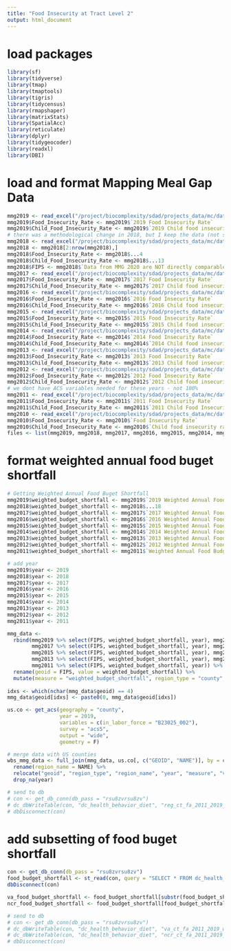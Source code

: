 ```yaml
---
title: "Food Insecurity at Tract Level 2"
output: html_document
---
```


# load packages

```r
library(sf)
library(tidyverse)
library(tmap)
library(tmaptools)
library(tigris)
library(tidycensus)
library(rmapshaper)
library(matrixStats)
library(SpatialAcc)
library(reticulate)
library(dplyr)
library(tidygeocoder)
library(readxl)
library(DBI)
```


# load and format Mapping Meal Gap Data

```r
mmg2019 <- read_excel("/project/biocomplexity/sdad/projects_data/mc/data_commons/Feeding_America/Map_the_Meal_Gap_Data/MMG2021_2019Data_ToShare.xlsx", sheet = 2)
mmg2019$Food_Insecurity_Rate <- mmg2019$`2019 Food Insecurity Rate`
mmg2019$Child_Food_Insecurity_Rate <- mmg2019$`2019 Child food insecurity rate`
# there was a methodological change in 2018, but I keep the data (not sure how they changed it and if they also changed 2019)
mmg2018 <- read_excel("/project/biocomplexity/sdad/projects_data/mc/data_commons/Feeding_America/Map_the_Meal_Gap_Data/MMG2020_2018Data_ToShare.xlsx", sheet = 1)
mmg2018 <- mmg2018[2:nrow(mmg2018),]
mmg2018$Food_Insecurity_Rate <- mmg2018$...4
mmg2018$Child_Food_Insecurity_Rate <- mmg2018$...13
mmg2018$FIPS <- mmg2018$`Data from MMG 2020 are NOT directly comparable to data from any prior MMG study due to methodological changes made in 2020.`
mmg2017 <- read_excel("/project/biocomplexity/sdad/projects_data/mc/data_commons/Feeding_America/Map_the_Meal_Gap_Data/MMG2019_2017Data_ToShare.xlsx", sheet = 1)
mmg2017$Food_Insecurity_Rate <- mmg2017$`2017 Food Insecurity Rate`
mmg2017$Child_Food_Insecurity_Rate <- mmg2017$`2017 Child food insecurity rate`
mmg2016 <- read_excel("/project/biocomplexity/sdad/projects_data/mc/data_commons/Feeding_America/Map_the_Meal_Gap_Data/MMG2018_2016Data_ToShare.xlsx", sheet = 1)
mmg2016$Food_Insecurity_Rate <- mmg2016$`2016 Food Insecurity Rate`
mmg2016$Child_Food_Insecurity_Rate <- mmg2016$`2016 Child food insecurity rate`
mmg2015 <- read_excel("/project/biocomplexity/sdad/projects_data/mc/data_commons/Feeding_America/Map_the_Meal_Gap_Data/MMG2017_2015Data_ToShare.xlsx", sheet = 1)
mmg2015$Food_Insecurity_Rate <- mmg2015$`2015 Food Insecurity Rate`
mmg2015$Child_Food_Insecurity_Rate <- mmg2015$`2015 Child food insecurity rate`
mmg2014 <- read_excel("/project/biocomplexity/sdad/projects_data/mc/data_commons/Feeding_America/Map_the_Meal_Gap_Data/MMG2016_2014Data_ToShare.xlsx", sheet = 1)
mmg2014$Food_Insecurity_Rate <- mmg2014$`2014 Food Insecurity Rate`
mmg2014$Child_Food_Insecurity_Rate <- mmg2014$`2014 Child food insecurity rate`
mmg2013 <- read_excel("/project/biocomplexity/sdad/projects_data/mc/data_commons/Feeding_America/Map_the_Meal_Gap_Data/MMG2015_2013Data_ToShare.xlsx", sheet = 2)
mmg2013$Food_Insecurity_Rate <- mmg2013$`2013 Food Insecurity Rate`
mmg2013$Child_Food_Insecurity_Rate <- mmg2013$`2013 Child food insecurity rate`
mmg2012 <- read_excel("/project/biocomplexity/sdad/projects_data/mc/data_commons/Feeding_America/Map_the_Meal_Gap_Data/MMG2014_2012Data_ToShare.xlsx", sheet = 2)
mmg2012$Food_Insecurity_Rate <- mmg2012$`2012 Food Insecurity Rate`
mmg2012$Child_Food_Insecurity_Rate <- mmg2012$`2012 Child food insecurity rate`
# we dont have ACS variables needed for these years - not 100%
mmg2011 <- read_excel("/project/biocomplexity/sdad/projects_data/mc/data_commons/Feeding_America/Map_the_Meal_Gap_Data/MMG2013_2011Data_ToShare.xlsx", sheet = 2)
mmg2011$Food_Insecurity_Rate <- mmg2011$`2011 Food Insecurity Rate`
mmg2011$Child_Food_Insecurity_Rate <- mmg2011$`2011 Child Food Insecurity Rate`
mmg2010 <- read_excel("/project/biocomplexity/sdad/projects_data/mc/data_commons/Feeding_America/Map_the_Meal_Gap_Data/MMG2012_2010Data_ToShare.xlsx", sheet = 2)
mmg2010$Food_Insecurity_Rate <- mmg2010$`Food Insecurity Rate`
mmg2010$Child_Food_Insecurity_Rate <- mmg2010$`Child food insecurity rate`
files <- list(mmg2019, mmg2018, mmg2017, mmg2016, mmg2015, mmg2014, mmg2013, mmg2012)
```

# format weighted annual food buget shortfall

```r
# Getting Weighted Annual Food Buget Shortfall
mmg2019$weighted_budget_shortfall <- mmg2019$`2019 Weighted Annual Food Budget Shortfall`
mmg2018$weighted_budget_shortfall <- mmg2018$...18
mmg2017$weighted_budget_shortfall <- mmg2017$`2017 Weighted Annual Food Budget Shortfall`
mmg2016$weighted_budget_shortfall <- mmg2016$`2016 Weighted Annual Food Budget Shortfall`
mmg2015$weighted_budget_shortfall <- mmg2015$`2015 Weighted Annual Food Budget Shortfall`
mmg2014$weighted_budget_shortfall <- mmg2014$`2014 Weighted Annual Food Budget Shortfall`
mmg2013$weighted_budget_shortfall <- mmg2013$`2013 Weighted Annual Food Budget Shortfall`
mmg2012$weighted_budget_shortfall <- mmg2012$`2012 Weighted Annual Food Budget Shortfall`
mmg2011$weighted_budget_shortfall <- mmg2011$`Weighted Annual Food Budget Shortfall`

# add year
mmg2019$year <- 2019
mmg2018$year <- 2018
mmg2017$year <- 2017
mmg2016$year <- 2016
mmg2015$year <- 2015
mmg2014$year <- 2014
mmg2013$year <- 2013
mmg2012$year <- 2012
mmg2011$year <- 2011

mmg_data <-
  rbind(mmg2019 %>% select(FIPS, weighted_budget_shortfall, year), mmg2018 %>% select(FIPS, weighted_budget_shortfall, year),
        mmg2017 %>% select(FIPS, weighted_budget_shortfall, year), mmg2016 %>% select(FIPS, weighted_budget_shortfall, year),
        mmg2015 %>% select(FIPS, weighted_budget_shortfall, year), mmg2014 %>% select(FIPS, weighted_budget_shortfall, year),
        mmg2013 %>% select(FIPS, weighted_budget_shortfall, year), mmg2012 %>% select(FIPS, weighted_budget_shortfall, year),
        mmg2011 %>% select(FIPS, weighted_budget_shortfall, year)) %>%
  rename(geoid = FIPS, value = weighted_budget_shortfall) %>%
  mutate(measure = "weighted_budget_shortfall", region_type = "county", measure_type = "count", measure_units = "dollars")
  
idxs <- which(nchar(mmg_data$geoid) == 4)
mmg_data$geoid[idxs] <- paste0(0, mmg_data$geoid[idxs])

us.co <- get_acs(geography = "county",
                 year = 2019,
                 variables = c(in_labor_force = "B23025_002"),
                 survey = "acs5",
                 output = "wide",
                 geometry = F)

# merge data with US counties
wbs_mmg_data <- full_join(mmg_data, us.co[, c("GEOID", "NAME")], by = c("geoid" = "GEOID")) %>%
  rename(region_name = NAME) %>%
  relocate("geoid", "region_type", "region_name", "year", "measure", "value", "measure_type", "measure_units") %>%
  drop_na(year)

# send to db
# con <- get_db_conn(db_pass = "rsu8zvrsu8zv")
# dc_dbWriteTable(con, "dc_health_behavior_diet", "reg_ct_fa_2011_2019_weighted_annual_food_budget_shortfall", wbs_mmg_data)
# dbDisconnect(con)
```


# add subsetting of food buget shortfall

```r
con <- get_db_conn(db_pass = "rsu8zvrsu8zv")
food_budget_shortfall <- st_read(con, query = "SELECT * FROM dc_health_behavior_diet.reg_ct_fa_2011_2019_weighted_annual_food_budget_shortfall")
dbDisconnect(con)

va_food_budget_shortfall <- food_budget_shortfall[substr(food_budget_shortfall$geoid, 1, 2) == "51",]
ncr_food_budget_shortfall <- food_budget_shortfall[food_budget_shortfall$geoid %in% c("51013", "51059", "51107", "51510", "51600", "51153", "51683", "51685", "51610", "11001", "24031", "24033", "24017", "24021"),]

# send to db
# con <- get_db_conn(db_pass = "rsu8zvrsu8zv")
# dc_dbWriteTable(con, "dc_health_behavior_diet", "va_ct_fa_2011_2019_weighted_annual_food_budget_shortfall", va_food_budget_shortfall)
# dc_dbWriteTable(con, "dc_health_behavior_diet", "ncr_ct_fa_2011_2019_weighted_annual_food_budget_shortfall", ncr_food_budget_shortfall)
# dbDisconnect(con)
```

